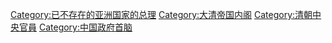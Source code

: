 {{Catmore}}
[[Category:已不存在的亚洲国家的总理|Category:已不存在的亚洲国家的总理]]
[[Category:大清帝国内阁|Category:大清帝国内阁]]
[[Category:清朝中央官員|Category:清朝中央官員]]
[[Category:中国政府首脑|Category:中国政府首脑]]